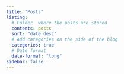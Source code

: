 ```yaml
---
title: "Posts"
listing:
  # Folder  where the posts are stored
  contents: posts
  sort: "date desc"
  # Add categories on the side of the blog
  categories: true
  # Date format
  date-format: "long"
sidebar: false
---
```

